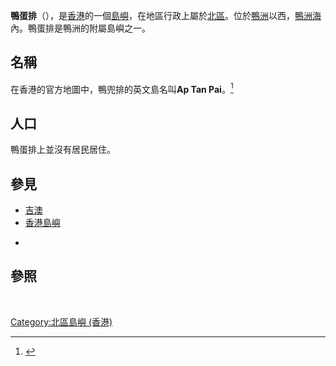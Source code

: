 {{Infobox islands
|name=鴨蛋排
|native_name=
|native_name_link=Chinese language
|image_name=
|image_size=
|image_caption=
|map=Hong Kong
|coordinates={{Coord|22.55309|N|114.26552|E|display=title,inline|type:isle}}
|area_km2=
|country={{HKG}}
|country_admin_divisions_title=Districts
|country_admin_divisions=
|population=
|population_as_of=
}}
'''鴨蛋排'''（{{lang-en|Ap Tan Pai}}），是[[香港|香港]]的一個[[島嶼|島嶼]]，在地區行政上屬於[[北區_(香港)|北區]]。位於[[鴨洲|鴨洲]]以西，[[鴨洲海|鴨洲海]]內。鴨蛋排是鴨洲的附屬島嶼之一。

== 名稱 ==
在香港的官方地圖中，鴨兜排的英文島名叫'''Ap Tan Pai'''。<ref>{{Cite web|title=Way: ‪鴨蛋排‬ (‪598200413‬)|url=https://www.openstreetmap.org/way/598200413|accessdate=2020-06-08|work=OpenStreetMap|language=en|archive-date=2020-06-09|archive-url=https://web.archive.org/web/20200609212719/https://www.openstreetmap.org/way/598200413|dead-url=no}}</ref>

== 人口 ==
鴨蛋排上並沒有居民居住。

==參見==

* [[吉澳|吉澳]]
* [[香港島嶼|香港島嶼]]

*

== 參照 ==
<references />
<br />{{香港島嶼}}

[[Category:北區島嶼_(香港)|Category:北區島嶼 (香港)]]